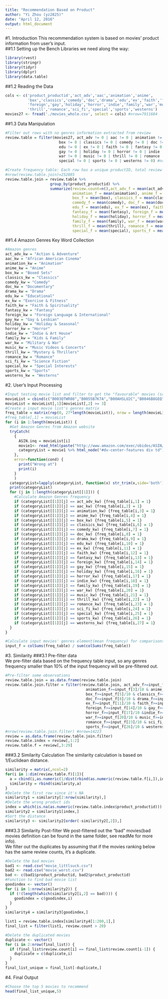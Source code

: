 ```yaml
---
title: "Recommendation Based on Product"
author: "Yi Zhou (yz2825)"
date: "April 12, 2016"
output: html_document
---
```

#1. Introduction
This recommendation system is based on movies' product information from user's input.  
##1.1 Setting up the Bench
Libraries we need along the way:
```r
library(rvest)
library(stringr)
library(tidyr)
library(dplyr)
library(data.table)
```
##1.2 Reading the Data
```r
cols <- c('product_productid','act_adv','aac','animation','anime',
          'box','classics','comedy','doc','drama','edu','ex','faith','fantasy',
          'foreign','gay','holiday','horror','indie','family','war','music',
          'thrill','romance','sci_fi','special','sports','westerns')
movies27 <- fread('./movies_whole.csv', select = cols) #nrow=7911684
```
##1.3 Data Manipulation
```r
#Filter out rows with no genres information extracted from review
review.table = filter(movies27, act_adv != 0 | aac != 0 | animation != 0 | anime != 0 | 
                        box != 0 | classics != 0 | comedy != 0 | doc != 0 | drama != 0 | 
                        edu != 0 | ex != 0 | faith != 0 | fantasy != 0 | foreign != 0 | 
                        gay != 0 | holiday != 0 | horror != 0 | indie != 0 | family != 0 | 
                        war != 0 | music != 0 | thrill != 0 | romance != 0 | sci_fi != 0 | 
                        special != 0 | sports != 0 | westerns != 0) #nrow=7887702

#Create frequency table: Each row has a unique productID, total review count, and genres elemtns(frequency)
#nrow(review.table.join)=252885
review.table.join = review.table %>% 
                    group_by(product_productid) %>% 
                    summarize(review.count=n(),act_adv_f = mean(act_adv), aac_f = mean(aac), 
                              animation_f = mean(animation), anime_f = mean(anime), 
                              box_f = mean(box), classics_f = mean(classics), 
                              comedy_f = mean(comedy), doc_f = mean(doc), drama_f = mean(drama), 
                              edu_f = mean(edu), ex_f = mean(ex), faith_f = mean(faith), 
                              fantasy_f = mean(fantasy), foreign_f = mean(foreign), gay_f = mean(gay), 
                              holiday_f = mean(holiday), horror_f = mean(horror), indie_f = mean(indie), 
                              family_f = mean(family), war_f = mean(war), music_f = mean(music), 
                              thrill_f = mean(thrill), romance_f = mean(romance), sci_fi_f = mean(sci_fi), 
                              special_f = mean(special), sports_f = mean(sports), westerns_f = mean(westerns))
```
##1.4 Amazon Genres Key Word Collection
```r
#Amazon genres
act_adv_kw = "Action & Adventure"
aac_kw = "African American Cinema"
animation_kw = "Animation"
anime_kw = "Anime"
box_kw = "Boxed Sets"
classics_kw = "Classics"
comedy_kw = "Comedy"
doc_kw = "Documentary"
drama_kw = "Drama"
edu_kw = "Educational"
ex_kw = "Exercise & Fitness"
faith_kw = "Faith & Spirituality"
fantasy_kw = "Fantasy"
foreign_kw = "Foreign Language & International"
gay_kw = "Gay & Lesbian"
holiday_kw = "Holiday & Seasonal"
horror_kw = "Horror"
indie_kw = "Indie & Art House"
family_kw = "Kids & Family"
war_kw = "Military & War"
music_kw = "Music Videos & Concerts"
thrill_kw = "Mystery & Thrillers"
romance_kw = "Romance"
sci_fi_kw = "Science Fiction"
special_kw = "Special Interests"
sports_kw = "Sports"
westerns_kw = "Westerns"
```
#2. User's Input Processing
```r
#Input testing movie list and filter to get the "favourable" movies (score >=3)
movieList = cbind(c("B003QTWR08","B0055B7K7A","B00AHSLU2C","B0046B8GEQ","B004C3DLJ8","B001OGWY1W","B001KZG99A","B005ZB91KY","B003KJF2WE","B002EDH0FE"),c(4,5,4,5,3,5,4,3,3,4))
movieList = movieList[,1][movieList[,2] >= 3]
#Create a input movie list's genres matrix
freq_table = matrix(rep(0, 27*length(movieList)), nrow = length(movieList), ncol = 27)
#freq_table[,1] = movieList
for (i in 1:length(movieList)) {
  #Get Amazon Genres from Amazon website
  tryCatch(
    {
      ASIN.inq = movieList[i]
      movie1<- read_html(paste("http://www.amazon.com/exec/obidos/ASIN/",ASIN.inq, sep=""))
      categoryList = movie1 %>% html_node("#dv-center-features div td") %>% html_text() %>% strsplit(",")
    },
    error=function(cond) {
      print("Wrong at")
      print(i)
    }
    )
  categoryList=lapply(categoryList, function(x) str_trim(x,side='both'))
  print(categoryList)
  for (j in 1:length(categoryList[[1]])) {
    #Calculate Amazon Genres frequency
    if (categoryList[[1]][j] == act_adv_kw) {freq_table[i,1] = 1}
    if (categoryList[[1]][j] == aac_kw) {freq_table[i,2] = 1}
    if (categoryList[[1]][j] == animation_kw) {freq_table[i,3] = 1}
    if (categoryList[[1]][j] == anime_kw) {freq_table[i,4] = 1}
    if (categoryList[[1]][j] == box_kw) {freq_table[i,5] = 1}
    if (categoryList[[1]][j] == classics_kw) {freq_table[i,6] = 1}
    if (categoryList[[1]][j] == comedy_kw) {freq_table[i,7] = 1}
    if (categoryList[[1]][j] == doc_kw) {freq_table[i,8] = 1}
    if (categoryList[[1]][j] == drama_kw) {freq_table[i,9] = 1}
    if (categoryList[[1]][j] == edu_kw) {freq_table[i,10] = 1}
    if (categoryList[[1]][j] == ex_kw) {freq_table[i,11] = 1}
    if (categoryList[[1]][j] == faith_kw) {freq_table[i,12] = 1}
    if (categoryList[[1]][j] == fantasy_kw) {freq_table[i,13] = 1}
    if (categoryList[[1]][j] == foreign_kw) {freq_table[i,14] = 1}
    if (categoryList[[1]][j] == gay_kw) {freq_table[i,15] = 1}
    if (categoryList[[1]][j] == holiday_kw) {freq_table[i,16] = 1}
    if (categoryList[[1]][j] == horror_kw) {freq_table[i,17] = 1}
    if (categoryList[[1]][j] == indie_kw) {freq_table[i,18] = 1}
    if (categoryList[[1]][j] == family_kw) {freq_table[i,19] = 1}
    if (categoryList[[1]][j] == war_kw) {freq_table[i,20] = 1}
    if (categoryList[[1]][j] == music_kw) {freq_table[i,21] = 1}
    if (categoryList[[1]][j] == thrill_kw) {freq_table[i,22] = 1}
    if (categoryList[[1]][j] == romance_kw) {freq_table[i,23] = 1}
    if (categoryList[[1]][j] == sci_fi_kw) {freq_table[i,24] = 1}
    if (categoryList[[1]][j] == special_kw) {freq_table[i,25] = 1}
    if (categoryList[[1]][j] == sports_kw) {freq_table[i,26] = 1}
    if (categoryList[[1]][j] == westerns_kw) {freq_table[i,27] = 1}
  }
}

#Calculate input movies' genres element(mean frequency) for comparisons (calculate distance later)
input_f = colSums(freq_table) / sum(colSums(freq_table))
```

#3. Similarity
###3.1 Pre-filter data  
We pre-filter data based on the frequency table input, so any genres frequency smaller than 10% of the input frequency will be pre-filtered out.  
```r
#Pre-filter some observations
review.table.join = as.data.frame(review.table.join)
review.table.join.filter = filter(review.table.join, act_adv_f>=input_f[1]/10 & aac_f>=input_f[2]/10 &
                                    animation_f>=input_f[3]/10 & anime_f>=input_f[4]/10 &
                                    box_f>=input_f[5]/10 & classics_f>=input_f[6]/10 & comedy_f>=input_f[7]/10 & 
                                    doc_f>=input_f[8]/10 & drama_f>=input_f[9]/10 & edu_f>=input_f[10]/10 &
                                    ex_f>=input_f[11]/10 & faith_f>=input_f[12]/10 & fantasy_f>=input_f[13]/10 &
                                    foreign_f>=input_f[14]/10 & gay_f>=input_f[15]/10 & holiday_f >= input_f[16]/10 &
                                    horror_f>=input_f[17]/10 &indie_f>=input_f[18]/10 &family_f>=input_f[19]/10 &
                                    war_f>=input_f[20]/10 & music_f>=input_f[21]/10 & thrill_f>=input_f[22]/10 &
                                    romance_f>=input_f[23]/10 & sci_fi_f>=input_f[24]/10 & special_f>=input_f[25]/10 &
                                    sports_f>=input_f[26]/10 & westerns_f>=input_f[27]/10)
#nrow(review.table.join.filter) #nrow=14223
review = as.data.frame(review.table.join.filter)
review.table.index = review[,1:2]
review.table.f = review[,3:29]
```

###3.2 Similarity Calculation
The similarity calculation is based on 1/Euclidean distance.
```r
similarity = matrix(,ncol=2)
for(i in 1:dim(review.table.f)[1]){
  a = cbind(i,as.numeric(1/dist(rbind(as.numeric(review.table.f[i,]),input_f))))
  similarity = rbind(similarity,a) 
}
#Delete the first row since it's NA
similarity1 = similarity[2:nrow(similarity),]
#Delete the wrong product ids
index = which(is.na(as.numeric(review.table.index$product_productid)))
similarity2 = similarity1[index,]
#Sort the distance
similarity3 <- similarity2[order(-similarity2[,2]),]
```

###3.3 Similarity Post-filter
We post-filtered out the "bad" movies(bad movies definition can be found in the same folder, see readMe for more info).  
We filter out the duplicates by assuming that if the movies ranking below has the same review counts, it's a duplicate.  
```r
#Delete the bad movies
bad1 <- read.csv("movie_littlsuck.csv")
bad2 <- read.csv("movie_worst.csv")
bad <- c(bad1$product_productid, bad2$product_productid)
#Function to find bad movie list
goodindex <- vector()
for (i in 1:nrow(similarity2)) {
  if (!(length(which(similarity2[i,2] == bad)))) {
    goodindex = c(goodindex,i)
  }
}
similarity4 = similarity3[goodindex,]

list1 = review.table.index[similarity4[1:200,1],]
final_list = filter(list1, review.count > 20)
```

```r
#Delete the duplicated movies
duplicate <- vector()
for (i in 2:nrow(final_list)) {
  if (final_list$review.count[i] == final_list$review.count[i-1]) {
    duplicate = c(duplicate,i)
  }
}
final_list_unique = final_list[-duplicate,]
```
#4. Final Output
```r
#Choose the top 5 movies to recommend
head(final_list_unique,5)
```
